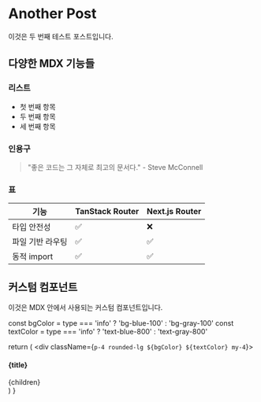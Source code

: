 # Another Post

이것은 두 번째 테스트 포스트입니다.

## 다양한 MDX 기능들

### 리스트

- 첫 번째 항목
- 두 번째 항목
- 세 번째 항목

### 인용구

> "좋은 코드는 그 자체로 최고의 문서다." - Steve McConnell

### 표

| 기능 | TanStack Router | Next.js Router |
|------|----------------|----------------|
| 타입 안전성 | ✅ | ❌ |
| 파일 기반 라우팅 | ✅ | ✅ |
| 동적 import | ✅ | ✅ |

## 커스텀 컴포넌트

<InfoBox title="알림" type="info">
  이것은 MDX 안에서 사용되는 커스텀 컴포넌트입니다.
</InfoBox>

  const bgColor = type === 'info' ? 'bg-blue-100' : 'bg-gray-100'
  const textColor = type === 'info' ? 'text-blue-800' : 'text-gray-800'
  
  return (
    <div className={`p-4 rounded-lg ${bgColor} ${textColor} my-4`}>
      <h4 className="font-semibold mb-2">{title}</h4>
      <div>{children}</div>
    </div>
  )
} 